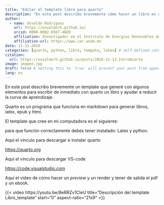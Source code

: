 ```yaml
---
title: "Editar el template libro para quarto"
description: "En este post describo brevemente cómo hacer un libro en quarto, las salidas son pdf, html y ebook."
author:
  - name: Osvaldo Rodríguez
    url: https://osvaldorh.github.io/
    orcid: 0000-0002-6567-4669
    affiliation: Investigador en el Instituto de Energías Renovables de la UNAM , Grupo de energía Eólica
    affiliation-url: https://www.ier.unam.mx 
date: 11-11-2016
categories: [quarto, python, libro, tempate, latex] # self-defined categories
citation: 
  url: https://osvaldorh.github.io/posts/2016-11-13_IntroQuarto
image: imagen.jpg
draft: false # setting this to `true` will prevent your post from appearing on your listing page until you're ready!
lang: es 
---
```


En este post describo brevemente un template que generé con algunos elementos para escribir de inmediato con quarto  un libro y ayudar a reducir la curva de aprendizaje.

Quarto es un programa que funciona en markdown para generar libros, latex, epub y html. 

El template que cree en mi computadora es el siguiente:

para que función correctamente debes tener instalado: Latex y python.


Aquí el vínculo para descargar e instalar quarto

<https://quarto.org>

Aquí el vínculo para descargar VS-code

<https://code.visualstudio.com>

Aquí el video de cómo hacer un *preview* y un render y tener de salida el pdf y un ebook.

{{< video https://youtu.be/8eRRZv1CleU
    title="Descripción del template Libro_template"
    start="0"
    aspect-ratio="21x9" 
>}}
